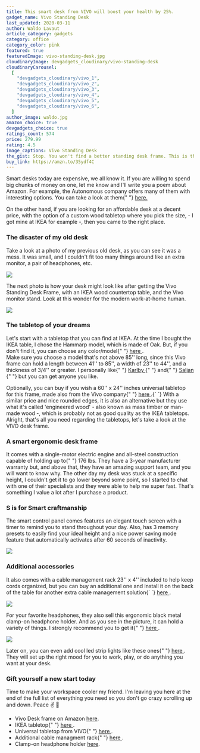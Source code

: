 ```yaml
---
title: This smart desk from VIVO will boost your health by 25%.
gadget_name: Vivo Standing Desk
last_updated: 2020-03-11
author: Waldo Lavaut
article_category: gadgets
category: office
category_color: pink
featured: true
featuredImage: vivo-standing-desk.jpg
cloudinaryImage: devgadgets_cloudinary/vivo-standing-desk
cloudinaryCarousel:
  [
    "devgadgets_cloudinary/vivo_1",
    "devgadgets_cloudinary/vivo_2",
    "devgadgets_cloudinary/vivo_3",
    "devgadgets_cloudinary/vivo_4",
    "devgadgets_cloudinary/vivo_5",
    "devgadgets_cloudinary/vivo_6",
  ]
author_image: waldo.jpg
amazon_choice: true
devgadgets_choice: true
ratings_count: 574
price: 279.99
rating: 4.5
image_captions: Vivo Standing Desk
the_gist: Stop. You won't find a better standing desk frame. This is the best frame outthere in combination with an Ikea table for your next desk upgrade. Wait until you'll see how my desk was before and after the change.
buy_link: https://amzn.to/35ydf4C
---
```


<article className="mt-12 text-lg prose max-w-sm md:max-w-none text-cool-gray-500">

<p>
  Smart desks today are expensive, we all know it. If you are willing to spend
  big chunks of money on one, let me know and I'll write you a poem about
  Amazon. For example, the Autonomous company offers many of them with
  interesting options. You can take a look at them{" "}
  <a
    href="https://www.autonomous.ai/height-adjustable-standing-desk-developer"
    style={{ textDecoration: "underline", color: "#F47481" }}
    target="\_blank"
    rel="noreferrer"
  >
    here.
  </a>
</p>

<p>
  On the other hand, if you are looking for an affordable desk at a decent
  price, with the option of a custom wood tabletop where you pick the size, - I
  got mine at IKEA for example -, then you came to the right place.
</p>

<h3>The disaster of my old desk</h3>

<p>
  Take a look at a photo of my previous old desk, as you can see it was a mess.
  It was small, and I couldn't fit too many things around like an extra monitor,
  a pair of headphones, etc.
</p>

<div className="my-8 max-w-6xl mx-auto lg:max-w-none">
  <img
    className="rounded-lg shadow-lg"
    src="https://res.cloudinary.com/devgadgets/image/upload/q_auto,f_auto/h_442,ar_16:9,c_fill/v1599875447/devgadgets_cloudinary/old-desk.jpg"
  />
</div>

<p>
  The next photo is how your desk might look like after getting the Vivo
  Standing Desk Frame, with an IKEA wood countertop table, and the Vivo monitor
  stand. Look at this wonder for the modern work-at-home human.
</p>

<div className="my-8 max-w-6xl mx-auto lg:max-w-none">
  <img
    className="rounded-lg shadow-lg"
    src="https://res.cloudinary.com/devgadgets/image/upload/q_auto,f_auto/h_442,ar_16:9,c_fill/v1599879401/devgadgets_cloudinary/new_desk.jpg"
  />
</div>

<h3>The tabletop of your dreams</h3>

<p>
  Let's start with a tabletop that you can find at IKEA. At the time I bought
  the IKEA table, I chose the Hammarp model, which is made of Oak. But, if you
  don't find it, you can choose any color/model{" "}
  <a
    style={{ textDecoration: "underline", color: "#F47481" }}
    target="\_blank"
    rel="noreferrer"
    href="https://www.ikea.com/us/en/search/products/?q=hammarp"
  >
    here
  </a>
  . <br />
  Make sure you choose a model that's not above 85'' long, since this Vivo frame
  can hold a length between 41'' to 85'', a width of 23'' to 44'', and a
  thickness of 3/4'' or greater. I personally like{" "}
  <a
    href="https://www.ikea.com/us/en/p/karlby-countertop-oak-veneer-70335207/"
    style={{ textDecoration: "underline", color: "#F47481" }}
    target="\_blank"
    rel="noreferrer"
  >
    Karlby
  </a>{" "}
  and{" "}
  <a
    href="https://www.ikea.com/us/en/p/saeljan-countertop-oak-effect-laminate-30439216/"
    style={{ textDecoration: "underline", color: "#F47481" }}
    target="\_blank"
    rel="noreferrer"
  >
    Saljan
  </a>{" "}
  but you can get anyone you like.
</p>

<Carousel carousel={props.carousel} />

<p>
  Optionally, you can buy if you wish a 60'' x 24'' inches universal tabletop
  for this frame, made also from the Vivo company{" "}
  <a
    href="https://amzn.to/33nmnpL"
    style={{ textDecoration: "underline", color: "#F47481" }}
    target="\_blank"
    rel="noreferrer"
  >
    here
  </a>
  .{` `}
  With a similar price and nice rounded edges, it is also an alternative but
  they use what it's called 'engineered wood' - also known as mass timber or
  man-made wood -, which is probably not as good quality as the IKEA tabletops.
  Alright, that's all you need regarding the tabletops, let's take a look at the
  VIVO desk frame.
</p>

<BlogSecondaryImage carousel={props.carousel} />

<h3>A smart ergonomic desk frame</h3>
<p>
  It comes with a single-motor electric engine and all-steel construction
  capable of holding up to{" "}
  <span className="font-semibold text-base text-teal-500">176 lbs</span>. They
  have a 3-year manufacturer warranty but, and above that, they have an amazing
  support team, and you will want to know why. The other day my desk was stuck
  at a specific height, I couldn't get it to go lower beyond some point, so I
  started to chat with one of their specialists and they were able to help me
  super fast. That's something I value a lot after I purchase a product.
</p>

<h3>S is for Smart craftmanship</h3>
<p>
  The smart control panel comes features an elegant touch screen with a timer to
  remind you to stand throughout your day. Also, has 3 memory presets to easily
  find your ideal height and a nice power saving mode feature that automatically
  activates after 60 seconds of inactivity.
</p>

<div className="my-8 max-w-6xl mx-auto lg:max-w-none">
  <img
    className="rounded-lg shadow-lg"
    src="https://res.cloudinary.com/devgadgets/image/upload/q_auto,f_auto/h_442,ar_16:9,c_fill/v1599188700/devgadgets_cloudinary/vivo_3.jpg"
  />
</div>
<h3>Additional accessories</h3>
<p>
  It also comes with a cable management rack 23'' x 4'' included to help keep
  cords organized, but you can buy an additional one and install it on the back
  of the table for another extra cable management solution{` `}
  <a
    href="https://amzn.to/2ZwmC0Q"
    target="\_blank"
    rel="noreferrer"
    style={{ textDecoration: "underline", color: "#F47481" }}
  >
    here
  </a>.
</p>

<div className="my-8 max-w-6xl mx-auto lg:max-w-none">
  <img
    className="rounded-lg shadow-lg"
    src="https://res.cloudinary.com/devgadgets/image/upload/q_auto,f_auto/h_442,ar_16:9,c_fill/v1600048236/devgadgets_cloudinary/extra_cable_managment.jpg"
  />
</div>

<p>
  For your favorite headphones, they also sell this ergonomic black metal
  clamp-on headphone holder. And as you see in the picture, it can hold a
  variety of things. I strongly recommend you to get it{" "}
  <a
    href="https://amzn.to/35wxGi5"
    target="\_blank"
    rel="noreferrer"
    style={{ textDecoration: "underline", color: "#F47481" }}
  >
    here
  </a>
  .
</p>

<div className="my-8 max-w-6xl mx-auto lg:max-w-none">
  <img
    className="rounded-lg shadow-lg"
    src="https://res.cloudinary.com/devgadgets/image/upload/q_auto,f_auto/h_442,ar_16:9,c_fill/v1600093672/devgadgets_cloudinary/vivo_headphones_stand.jpg"
  />
</div>

<p>
  Later on, you can even add cool led strip lights like these ones{" "}
  <a
    href="https://amzn.to/3hskRHZ"
    style={{ textDecoration: "underline", color: "#F47481" }}
    target="\_blank"
    rel="noreferrer"
  >
    here
  </a>
  . They will set up the right mood for you to work, play, or do anything you want
  at your desk.
</p>

<h3>Gift yourself a new start today</h3>
<p>
  Time to make your workspace cooler my friend. I'm leaving you here at the end
  of the full list of everything you need so you don't go crazy scrolling up and
  down. Peace ✌️ 🦄
</p>

<ul>
  <li>Vivo Desk frame on Amazon <a style={{ textDecoration: "underline", color: "#F47481" }}
    target="\_blank"
    rel="noreferrer" href="https://amzn.to/35ydf4C">here</a>.</li>

<li>
  IKEA tabletop{" "}
  <a
    style={{ textDecoration: "underline", color: "#F47481" }}
    target="\_blank"
    rel="noreferrer"
    href="https://www.ikea.com/us/en/search/products/?q=hammarp"
  >
    here
  </a>
  .
</li>

<li>
  Universal tabletop from VIVO{" "}
  <a
    style={{ textDecoration: "underline", color: "#F47481" }}
    target="\_blank"
    rel="noreferrer"
    href="https://amzn.to/33nmnpL"
  >
    here
  </a>
  .
</li>

<li>
  Additional cable managment rack{" "}
  <a
    style={{ textDecoration: "underline", color: "#F47481" }}
    target="\_blank"
    rel="noreferrer"
    href="https://amzn.to/2ZwmC0Q"
  >
    here
  </a>
  .
</li>

<li>Clamp-on headphone holder <a style={{ textDecoration: "underline", color: "#F47481" }}
    target="\_blank"
    rel="noreferrer" href="https://amzn.to/35wxGi5">here</a>.</li>
</ul>

</article>
